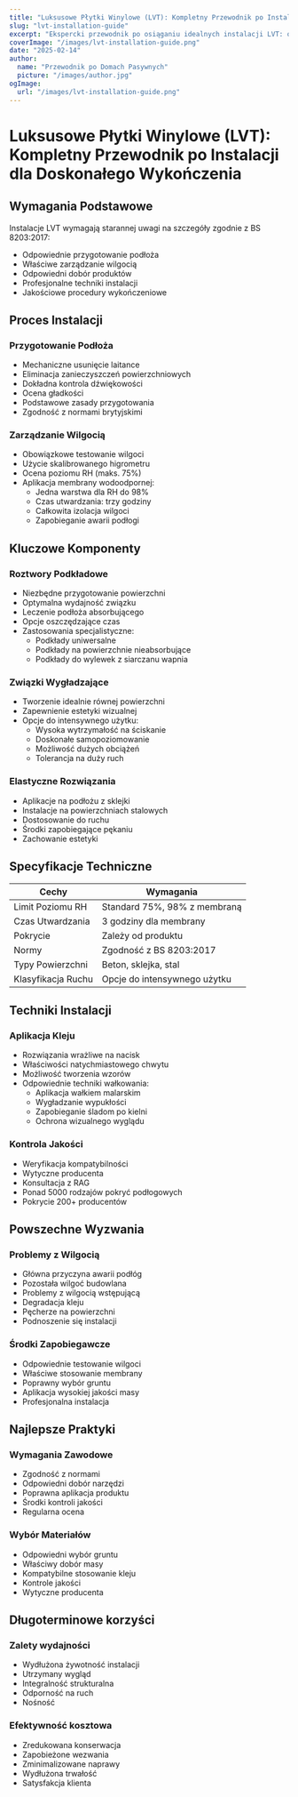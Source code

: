```yaml
---
title: "Luksusowe Płytki Winylowe (LVT): Kompletny Przewodnik po Instalacji dla Doskonałego Wykończenia"
slug: "lvt-installation-guide"
excerpt: "Ekspercki przewodnik po osiąganiu idealnych instalacji LVT: od przygotowania podłoża do ostatecznego wykończenia, zgodnie z normami BS 8203:2017 dla trwałych rezultatów."
coverImage: "/images/lvt-installation-guide.png"
date: "2025-02-14"
author:
  name: "Przewodnik po Domach Pasywnych"
  picture: "/images/author.jpg"
ogImage:
  url: "/images/lvt-installation-guide.png"
---
```


# Luksusowe Płytki Winylowe (LVT): Kompletny Przewodnik po Instalacji dla Doskonałego Wykończenia

## Wymagania Podstawowe

Instalacje LVT wymagają starannej uwagi na szczegóły zgodnie z BS 8203:2017:

- Odpowiednie przygotowanie podłoża
- Właściwe zarządzanie wilgocią
- Odpowiedni dobór produktów
- Profesjonalne techniki instalacji
- Jakościowe procedury wykończeniowe

## Proces Instalacji

### Przygotowanie Podłoża
- Mechaniczne usunięcie laitance
- Eliminacja zanieczyszczeń powierzchniowych
- Dokładna kontrola dźwiękowości
- Ocena gładkości
- Podstawowe zasady przygotowania
- Zgodność z normami brytyjskimi

### Zarządzanie Wilgocią
- Obowiązkowe testowanie wilgoci
- Użycie skalibrowanego higrometru
- Ocena poziomu RH (maks. 75%)
- Aplikacja membrany wodoodpornej:
  - Jedna warstwa dla RH do 98%
  - Czas utwardzania: trzy godziny
  - Całkowita izolacja wilgoci
  - Zapobieganie awarii podłogi

## Kluczowe Komponenty

### Roztwory Podkładowe
- Niezbędne przygotowanie powierzchni
- Optymalna wydajność związku
- Leczenie podłoża absorbującego
- Opcje oszczędzające czas
- Zastosowania specjalistyczne:
  - Podkłady uniwersalne
  - Podkłady na powierzchnie nieabsorbujące
  - Podkłady do wylewek z siarczanu wapnia

### Związki Wygładzające
- Tworzenie idealnie równej powierzchni
- Zapewnienie estetyki wizualnej
- Opcje do intensywnego użytku:
  - Wysoka wytrzymałość na ściskanie
  - Doskonałe samopoziomowanie
  - Możliwość dużych obciążeń
  - Tolerancja na duży ruch

### Elastyczne Rozwiązania
- Aplikacje na podłożu z sklejki
- Instalacje na powierzchniach stalowych
- Dostosowanie do ruchu
- Środki zapobiegające pękaniu
- Zachowanie estetyki

## Specyfikacje Techniczne

| Cechy | Wymagania |
|-------|-----------|
| Limit Poziomu RH | Standard 75%, 98% z membraną |
| Czas Utwardzania | 3 godziny dla membrany |
| Pokrycie | Zależy od produktu |
| Normy | Zgodność z BS 8203:2017 |
| Typy Powierzchni | Beton, sklejka, stal |
| Klasyfikacja Ruchu | Opcje do intensywnego użytku |

## Techniki Instalacji

### Aplikacja Kleju
- Rozwiązania wrażliwe na nacisk
- Właściwości natychmiastowego chwytu
- Możliwość tworzenia wzorów
- Odpowiednie techniki wałkowania:
  - Aplikacja wałkiem malarskim
  - Wygładzanie wypukłości
  - Zapobieganie śladom po kielni
  - Ochrona wizualnego wyglądu

### Kontrola Jakości
- Weryfikacja kompatybilności
- Wytyczne producenta
- Konsultacja z RAG
- Ponad 5000 rodzajów pokryć podłogowych
- Pokrycie 200+ producentów

## Powszechne Wyzwania

### Problemy z Wilgocią
- Główna przyczyna awarii podłóg
- Pozostała wilgoć budowlana
- Problemy z wilgocią wstępującą
- Degradacja kleju
- Pęcherze na powierzchni
- Podnoszenie się instalacji

### Środki Zapobiegawcze
- Odpowiednie testowanie wilgoci
- Właściwe stosowanie membrany
- Poprawny wybór gruntu
- Aplikacja wysokiej jakości masy
- Profesjonalna instalacja

## Najlepsze Praktyki

### Wymagania Zawodowe
- Zgodność z normami
- Odpowiedni dobór narzędzi
- Poprawna aplikacja produktu
- Środki kontroli jakości
- Regularna ocena

### Wybór Materiałów
- Odpowiedni wybór gruntu
- Właściwy dobór masy
- Kompatybilne stosowanie kleju
- Kontrole jakości
- Wytyczne producenta

## Długoterminowe korzyści

### Zalety wydajności
- Wydłużona żywotność instalacji
- Utrzymany wygląd
- Integralność strukturalna
- Odporność na ruch
- Nośność

### Efektywność kosztowa
- Zredukowana konserwacja
- Zapobieżone wezwania
- Zminimalizowane naprawy
- Wydłużona trwałość
- Satysfakcja klienta